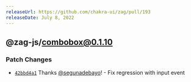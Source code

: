 ```yaml
---
releaseUrl: https://github.com/chakra-ui/zag/pull/193
releaseDate: July 8, 2022
---
```



## @zag-js/combobox@0.1.10

### Patch Changes

-   [`42bbd4a1`](https://github.com/chakra-ui/zag/commit/42bbd4a19d70f2066ac9b524d576bf1468fb6553) Thanks
    [@segunadebayo](https://github.com/segunadebayo)! - Fix regression with input event
